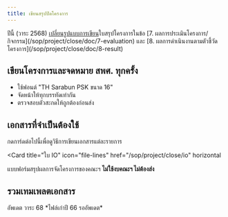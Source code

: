 ```yaml
---
title: เขียนสรุปปิดโครงการ
---
```


<Warning>
  ปีนี้ (วาระ 2568) <u>เปลี่ยนรูปแบบการเขียน</u>ใบสรุปโครงการในข้อ [7.
  ผลการประเมินโครงการ/กิจกรรม](/sop/project/close/doc/7-evaluation) และ [8.
  ผลการดำเนินงานตามตัวชี้วัดโครงการ](/sop/project/close/doc/8-result)
</Warning>

## เขียนโครงการและจดหมาย สพศ. ทุกครั้ง

- ใช้ฟอนต์ "TH Sarabun PSK ขนาด 16"
- จัดหน้าให้ทุกบรรทัดเท่ากัน
- ตรวจสอบตัวสะกดให้ถูกต้องก่อนส่ง

## เอกสารที่จำเป็นต้องใช้

กดการ์ดต่อไปนี้เพื่อดูวิธีการเขียนเอกสารแต่ละรายการ

<Card
  title="ใบปะหน้าสรุปโครงการ"
  icon="file-lines"
  href="/sop/project/close/cover"
  horizontal
/>
<Card
  title="ใบสรุปโครงการ"
  icon="star"
  iconType="solid"
  href="/sop/project/close/doc"
  horizontal
/>
<Card
  title="ใบ IO"
  icon="file-lines"
  href="/sop/project/close/io"
  horizontal
>
  แบบฟอร์มสรุปผลการจัดโครงการของคณะฯ **ไม่ใช้งบคณะฯ ไม่ต้องส่ง**
</Card>
<Card
  title="รายชื่อผู้เข้าร่วม/ผู้จัดกิจกรรม"
  icon="file-spreadsheet"
  href="/sop/project/close/namelist"
  horizontal
/>

## รวมเทมเพลตเอกสาร

<CardGroup cols={2}>
  <Card
    title="เทมเพลตใบปะหน้าสรุปโครงการ"
    icon="file-vector"
    href="https://drive.google.com/file/d/1U-QjQkno_-SJaJgIJoczdTRhVqjiG-b_/view?usp=drive_link"
  />
  <Card
    title="ตัวอย่างใบปะหน้าสรุปโครงการ"
    icon="file-check"
    href="https://drive.google.com/file/d/1kMbF4jfb50tsT_FwPdURRGuqmE6dipOg/view?usp=sharing"
  />
  <Card
    title="เทมเพลตใบสรุปโครงการ"
    icon="file-vector"
    href="https://drive.google.com/file/d/1atzhgX4VZ48fYh2aaUmdejgXvPPNBy9Z/view?usp=drive_link"
  >
    อัพเดต วาระ 68
  </Card>
  <Card
    title="ตัวอย่างใบสรุปโครงการ"
    icon="file-check"
    href="https://drive.google.com/file/d/1YCjRbmyxUAFh8XpUj2JvHMB3nxZ2S4W7/view?usp=sharing"
  >
    *ไฟล์เก่าปี 66 รออัพเดต*
  </Card>
  <Card
    title="เทมเพลตใบ IO"
    icon="file-vector"
    href="https://drive.google.com/file/d/1CA2_6dZmAigmIcUHFhl9nSzX1PD749uT/view?usp=drive_link"
  />
  <Card
    title="ตัวอย่างใบ IO"
    icon="file-check"
    href="https://drive.google.com/file/d/1-ylb6fwVFscEcHNaV6vMwEtgEJiSFD7F/view?usp=sharing"
  />
</CardGroup>

